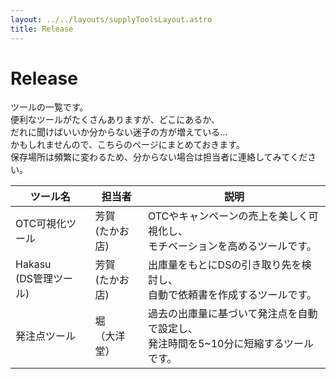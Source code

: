 ```yaml
---
layout: ../../layouts/supplyToolsLayout.astro
title: Release
---
```


# Release
ツールの一覧です。  
便利なツールがたくさんありますが、どこにあるか、  
だれに聞けばいいか分からない迷子の方が増えている...  
かもしれませんので、こちらのページにまとめておきます。  
保存場所は頻繁に変わるため、分からない場合は担当者に連絡してみてください。

| ツール名          | 担当者         | 説明                                                               |                                                                                
| ---------------- | ------------- | ------------------------------------------------------------------- | 
| OTC可視化ツール   | 芳賀<br/>(たかお店)|OTCやキャンペーンの売上を美しく可視化し、<br/>モチベーションを高めるツールです。                                                                                                                                           |
| Hakasu<br/>(DS管理ツール)   | 芳賀<br/>(たかお店)|出庫量をもとにDSの引き取り先を検討し、<br/>自動で依頼書を作成するツールです。
| 発注点ツール  | 堀<br/>（大洋堂）| 過去の出庫量に基づいて発注点を自動で設定し、<br />発注時間を5~10分に短縮するツールです。        